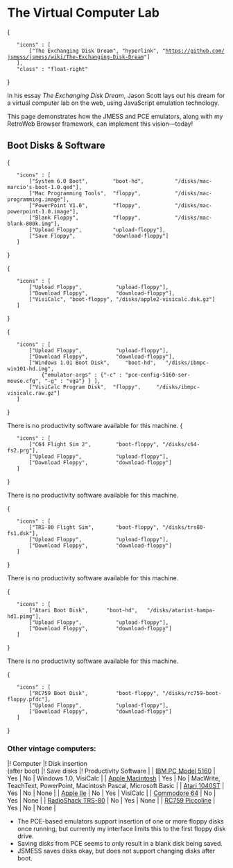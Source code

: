 			
= The Virtual Computer Lab =

{
	"icons" : [
		["The Exchanging Disk Dream", "hyperlink", "https://github.com/jsmess/jsmess/wiki/The-Exchanging-Disk-Dream"]
	],
	"class" : "float-right"
}

In his essay <cite>The Exchanging Disk Dream</cite>, Jason Scott lays out his dream for a virtual computer lab on the web, using JavaScript emulation technology.

This page demonstrates how the JMESS and PCE emulators, along with my RetroWeb Browser framework, can implement this vision&mdash;today!

== Boot Disks & Software ==

<div class="pce-macplus hidden">
{
	"icons" : [
		["System 6.0 Boot",        "boot-hd",          "/disks/mac-marcio's-boot-1.0.qed"],
		["Mac Programming Tools",  "floppy",           "/disks/mac-programming.image"],
		["PowerPoint V1.0",        "floppy",           "/disks/mac-powerpoint-1.0.image"],
		["Blank Floppy",           "floppy",           "/disks/mac-blank-800k.img"],
		["Upload Floppy",          "upload-floppy"],
		["Save Floppy",            "download-floppy"]
	]
}
</div>

<div class="jsmess-apple2e hidden">
{
	"icons" : [
		["Upload Floppy",           "upload-floppy"],
		["Download Floppy",         "download-floppy"],
		["VisiCalc", "boot-floppy", "/disks/apple2-visicalc.dsk.gz"]
	]
}
</div>

<div class="pce-ibmpc-xt hidden">
{
	"icons" : [
		["Upload Floppy",           "upload-floppy"],
		["Download Floppy",         "download-floppy"],
		["Windows 1.01 Boot Disk",     "boot-hd",   "/disks/ibmpc-win101-hd.img",
			{"emulator-args" : {"-c" : "pce-config-5160-ser-mouse.cfg", "-g" : "vga"} } ],
		["VisiCalc Program Disk",  "floppy",     "/disks/ibmpc-visicalc.raw.gz"]
	]
}
</div>

<div class="jsmess-c64 hidden">
There is no productivity software available for this machine.
{
	"icons" : [
		["C64 Flight Sim 2",        "boot-floppy", "/disks/c64-fs2.prg"],
		["Upload Floppy",           "upload-floppy"],
		["Download Floppy",         "download-floppy"]
	]
}
</div>

<div class="jsmess-trs80 hidden">
There is no productivity software available for this machine.

{
	"icons" : [
		["TRS-80 Flight Sim",       "boot-floppy", "/disks/trs80-fs1.dsk"],
		["Upload Floppy",           "upload-floppy"],
		["Download Floppy",         "download-floppy"]
	]
}
</div>

<div class="pce-atarist hidden">
There is no productivity software available for this machine.

{
	"icons" : [
		["Atari Boot Disk",      "boot-hd",   "/disks/atarist-hampa-hd1.pimg"],
		["Upload Floppy",           "upload-floppy"],
		["Download Floppy",         "download-floppy"]
	]
}
</div>

<div class="pce-rc759 hidden">
There is no productivity software available for this machine.

{
	"icons" : [
		["RC759 Boot Disk",         "boot-floppy", "/disks/rc759-boot-floppy.pfdc"],
		["Upload Floppy",           "upload-floppy"],
		["Download Floppy",         "download-floppy"]
	]
}
</div>

=== Other vintage computers: ===

|! Computer              |! Disk insertion<br>(after boot) |! Save disks |! Productivity Software                     |
| [[IBM PC Model 5160]]  | Yes             | No             | Windows 1.0, VisiCalc                                   |
| [[Apple Macintosh]]    | Yes             | No             | MacWrite, TeachText, PowerPoint, Macintosh Pascal, Microsoft Basic  |
| [[Atari 1040ST]]       | Yes             | No             | None                                                    |
| [[Apple IIe]]          | No              | Yes            | VisiCalc                                                |
| [[Commodore 64]]       | No              | Yes            | None                                                    |
| [[RadioShack TRS-80]]  | No              | Yes            | None                                                    |
| [[RC759 Piccoline]]    | Yes             | No             | None                                                    |


* The PCE-based emulators support insertion of one or more floppy disks once running, but currently my interface limits this to the first floppy disk drive.
* Saving disks from PCE seems to only result in a blank disk being saved.
* JSMESS saves disks okay, but does not support changing disks after boot.
